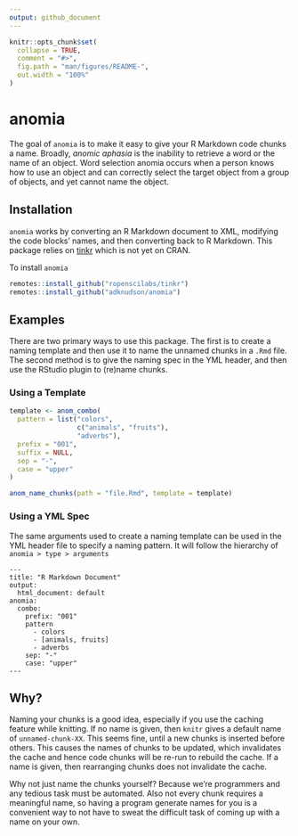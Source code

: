 ```yaml
---
output: github_document
---
```


<!-- README.md is generated from README.Rmd. Please edit that file -->

```r
knitr::opts_chunk$set(
  collapse = TRUE,
  comment = "#>",
  fig.path = "man/figures/README-",
  out.width = "100%"
)
```

# anomia

<!-- badges: start -->
<!-- badges: end -->

The goal of `anomia` is to make it easy to give your R Markdown code chunks a name. Broadly, *anomic aphasia* is the inability to retrieve a word or the name of an object. Word selection anomia occurs when a person knows how to use an object and can correctly select the target object from a group of objects, and yet cannot name the object.

## Installation

`anomia` works by converting an R Markdown document to XML, modifying the code blocks' names, and then converting back to R Markdown. This package relies on [tinkr](https://github.com/ropensci/tinkr) which is not yet on CRAN.

To install `anomia`

```r
remotes::install_github("ropenscilabs/tinkr")
remotes::install_github("adknudson/anomia")
```

## Examples

There are two primary ways to use this package. The first is to create a naming template and then use it to name the unnamed chunks in a `.Rmd` file. The second method is to give the naming spec in the YML header, and then use the RStudio plugin to (re)name chunks.

### Using a Template

```r
template <- anom_combo(
  pattern = list("colors",
                 c("animals", "fruits"),
                 "adverbs"),
  prefix = "001",
  suffix = NULL,
  sep = "-",
  case = "upper"
)

anom_name_chunks(path = "file.Rmd", template = template)
```

### Using a YML Spec

The same arguments used to create a naming template can be used in the YML header file to specify a naming pattern. It will follow the hierarchy of `anomia > type > arguments`

```
---
title: "R Markdown Document"
output:
  html_document: default
anomia:
  combo:
    prefix: "001"
    pattern
      - colors
      - [animals, fruits]
      - adverbs
    sep: "-"
    case: "upper"
---
```

## Why?

Naming your chunks is a good idea, especially if you use the caching feature while knitting. If no name is given, then `knitr` gives a default name of `unnamed-chunk-XX`. This seems fine, until a new chunks is inserted before others. This causes the names of chunks to be updated, which invalidates the cache and hence code chunks will be re-run to rebuild the cache. If a name is given, then rearranging chunks does not invalidate the cache.

Why not just name the chunks yourself? Because we're programmers and any tedious task must be automated. Also not every chunk requires a meaningful name, so having a program generate names for you is a convenient way to not have to sweat the difficult task of coming up with a name on your own.

